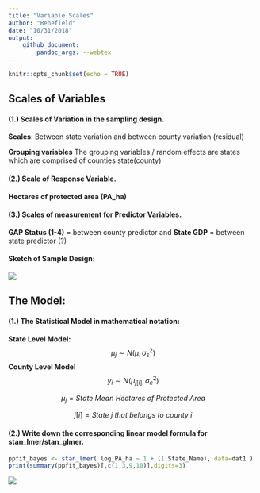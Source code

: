 ```yaml
---
title: "Variable Scales"
author: "Benefield"
date: "10/31/2018"
output:
    github_document:
        pandoc_args: --webtex
---
```


```r
knitr::opts_chunk$set(echo = TRUE)
```

## Scales of Variables

#### (1.) Scales of Variation in the sampling design.
**Scales**: Between state variation and between county variation (residual)
  
**Grouping variables**
  The grouping variables / random effects are states which are comprised of counties state(county)

#### (2.) Scale of Response Variable.
   **Hectares of protected area (PA_ha)**

#### (3.) Scales of measurement for Predictor Variables.
  **GAP Status (1-4)** = between county predictor and **State GDP** = between state predictor (?)

#### Sketch of Sample Design:

![](Conservation_glm_files/figure-markdown_github/Sample_Design.png)



## The Model:

#### (1.) The Statistical Model in mathematical notation:
**State Level Model:**
$$\mu _{j}\sim N(\mu, \sigma  _{s}^{2})$$
**County Level Model**
$$y_{i}\sim N(\mu _{j[i]}, \sigma _{c}^{2})$$


$$\mu _{j}=State\ Mean\ Hectares\ of\ Protected\ Area$$ 

$$j[i]=State\ j\ that\ belongs\ to\ county\ i$$

#### (2.) Write down the corresponding linear model formula for stan_lmer/stan_glmer.
``` r
ppfit_bayes <- stan_lmer( log_PA_ha ~ 1 + (1|State_Name), data=dat1 )
print(summary(ppfit_bayes)[,c(1,3,9,10)],digits=3)
```

![](Conservation_glm_files/figure-gfm/unnamed-chunk-36-2.png)



